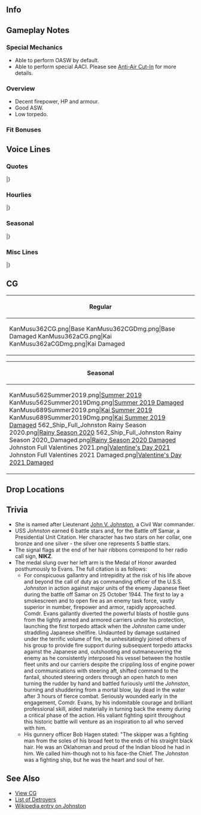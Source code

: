 ==Info==
{{KanmusuInfo|ID=362}}
{{KanmusuInfo|ID=362a}}

==Gameplay Notes==
===Special Mechanics===
* Able to perform OASW by default.
* Able to perform special AACI. Please see [[Anti-Air Cut-In]] for more details.

===Overview===
* Decent firepower, HP and armour.
* Good ASW.
* Low torpedo.

===Fit Bonuses===
{{:{{BASEPAGENAME}}/Equipment Bonuses}}
{{clear}}

==Voice Lines==
===Quotes===
{{ShipquoteHeader}}
{{ShipquoteKai
|scenario = Introduction
|origin = Hi! あたしがフレッチャー級USSジョンストンよ！ I'm going to be a fighting ship…文字通り、弾が尽きるまで、守って見せる！今度もね！
|translation = Hi! I'm USS Johnston of the Fletcher-class! I'm going to be a fighting ship<ref>The day ''Johnston'' was commissioned, then-Lt. Cmdr. Ernest E. Evans made a speech to the crew, quoting a phrase attributed to John Paul Jones: "This is going to be a fighting ship. I intend to go in harm's way, and anyone who doesn't want to go along had better get off right now."</ref>. That means I'll keep on fighting until I run out of shells! Once again... I'll protect all of you!
|audio = Johnston-Intro.mp3
}}
{{ShipquoteKai
|scenario = Introduction
|kai = yes
|origin = Hi! フレッチャー級USSジョンストンよ！全ての弾が尽きるまで…今日も貴方を守ってあげる！…何よ、そうよ…あたしがそうしたいの！
|translation = Hi! I'm USS Johnston of the Fletcher-class! Today I'll protect you again, until I run out of shells! ...What, yeah... it's cause I want to do it!
|audio = JohnstonKai-Intro.mp3
}}
{{ShipquoteKai
|scenario = Library
|origin = Hi! あたしがフレッチャー級ジョンストンよ！太平洋狭しと駆け抜けたの！ソロモン、マーシャル、そしてレイテの戦いに参加したのよ。サマール沖ではSam達と一緒にタフィ３で巨大な艦隊に立ち向かったわ。フレッチャー級ジョンストン、覚えておいてね！
|translation = Hi! I'm Johnston of the Fletcher-class! I fought all over the Pacific! I fought in the Solomons, the Marshall Islands, and Leyte Gulf. Off of Samar, I fought as part of Taffy 3, including Sam and the others, against a massive fleet. I'm Johnston of the Fletcher-class, don't forget it!
|audio = Johnston-Library.mp3
}}
{{ShipquoteKai
|scenario = Secretary 1
|origin = Hi! あたし呼んだ？
|translation = Hi! Did you call me?
|audio = Johnston-Sec1.mp3
}}
{{ShipquoteKai
|scenario = Secretary 2
|origin = そうよ…忙しいの～見てわかるでしょう？
|translation = Yeah...I'm busy~ can't you tell?
|audio = Johnston-Sec2.mp3
}}
{{ShipquoteKai
|scenario = Secretary 2
|kai = yes
|origin = 貴方も色々大変そうね…あたしが助けてあげる。
|translation = You are pretty busy yourself... I'll help you out.
|audio = JohnstonKai-Sec2.mp3
}}
{{ShipquoteKai
|scenario = Secretary 3
|origin = What's matter? 何？あたしの装備がそんなに珍しいの？まあ～少しくらいなら…こら！調子に乗るな！
|translation = What's the matter? What? Is my equipment that unusual? Well~ if it's for a bit...hey! Don't get carried away!
|audio = Johnston-Sec3.mp3
}}
{{ShipquoteKai
|scenario = Secretary Idle
|origin = Hi Sam！暇してる？あたしも今暇してて…カードでもやる？何がいい？ポーカー？今日は何賭けよっか～あたし今日、負けない気がする！
|translation = Hi Sam! You bored? I'm bored too...you want to play some cards? What game? Poker? What do you want to bet today~ cause I'm not gonna lose!
|audio = Johnston-Idle.mp3
}}
{{ShipquoteKai
|scenario = Secretary (Married)
|origin = どうしたのアナタ…ちょっと顔色悪いじゃない？少し疲れたの…？Oh well...じゃあ…あたしの特別なおまじないあげよっか？皆には内緒よ…
|translation = What's wrong, dear...? You're not looking too well. Are you tired...? Oh well... then... do you want my special good luck charm? Don't tell anyone else...
|audio = Johnston-SecMarried.mp3
}}
{{ShipquoteKai
|scenario = Wedding
|origin = あ、Sam？知らないわ、その辺にいるんじゃない？ああ、あたし？What's up? これは？開けていいの？開けるわよ…え！？えええ！？えええ～！？
|translation = Ah, Sam? I dunno, she's probably lurking around? Oh, me? What's up? What's this? I can open it? Alright... Eh!? Ehh!? Ehhhh!?
|audio = Johnston-Wedding.mp3
}}
{{ShipquoteKai
|scenario = Player's Score
|origin = Information? 仕方ないわね…はい。
|translation = Information? No helping it... here.
|audio = Johnston-PlayerScore.mp3
}}
{{ShipquoteKai
|scenario = Joining the Fleet
|origin = Weigh anchor! USSジョンストン…出撃！
|translation = Weigh anchor! USS Johnston... sortieing!
|audio = Johnston-JoinFleet.mp3
}}
{{ShipquoteKai
|scenario = Equipment 1
|kai = yes
|origin = ふ～ん…ま～、いいんじゃない？
|translation = Hmm... Well~ it's alright.
|audio = JohnstonKai-Equip1.mp3
}}
{{ShipquoteKai
|scenario = Equipment 1
|origin = ふ～ん…ま～いいっか！Many thanks!
|translation = Hmm... Well~ it's OK! Many thanks!
|audio = Johnston-Equip1.mp3
}}
{{ShipquoteKai
|scenario = Equipment 2
|origin = え？これありなの？ん～、まあ、いいわ。Thanks!
|translation = What? Is this OK? Hmm, well, that's fine. Thanks!
|audio = Johnston-Equip2.mp3
}}
{{ShipquoteKai
|scenario = Equipment 3
|origin = Who cares~
|translation = Who cares~
|audio = Johnston-Equip3.mp3
}}
{{ShipquoteKai
|scenario = Supply
|origin = 砲弾はたっぷり積んでよね！I'll be counting on you!
|translation = Make sure to supply me with loads of ammo! I'll be counting on you!
|audio = Johnston-Supply.mp3
}}
{{ShipquoteKai
|scenario = Docking (Minor Damage)
|origin = 痛…たた…やられちゃった…でも、こんなのあたしにはかすり傷だから…さっさと直して、また出るわ！
|translation = Ow...ouch...I got hit... Well, this is just a scratch to me... just patch me up, and I'll be on my way again!
|audio = Johnston-DockMinor.mp3
}}
{{ShipquoteKai
|scenario = Docking (Major Damage)
|origin = やだもう！あ！覗くなよ！べ～！
|translation = Oh no! Ah! Don't peak! Blegh!
|audio = Johnston-DockMajor.mp3
}}
{{ShipquoteKai
|scenario = Construction
|origin = New face? ふ～ん…
|translation = New face? Hmm...
|audio = Johnston-Construction.mp3
}}
{{ShipquoteKai
|scenario = Returning from Sortie
|origin = Hi! ただいま～ちょこっと疲れたわ！
|translation = Hi! I'm back~ I'm just a little tired!
|audio = Johnston-SortieReturn.mp3
}}
{{ShipquoteKai
|scenario = Starting a Sortie
|origin = さあ～フレッチャー級の出番ね！USSジョンストン出るわ！
|translation = Alright~ It's the Fletcher-class's turn! USS Johnston, departing now!
|audio = Johnston-Sortie.mp3
}}
{{ShipquoteKai
|scenario = Starting a Battle
|origin = 来たわ！Target in sight 皆、覚悟はいい？行くよ！
|translation = They're here! Target in sight. Everyone ready? Let's do this!
|audio = Johnston-BattleStart.mp3
}}
{{ShipquoteKai
|scenario = Attack
|origin = 突撃よ！Fire!
|translation = Onward! Fire!
|audio = Johnston-Attack.mp3
}}
{{ShipquoteKai
|scenario = Night Battle Attack 
|origin = More shells!
|translation = More shells!<ref>While ''Johnston'' fired a barrage of shells that managed to force back ''Yahagi'' and her four destroyers from the Taffy 3 escort carriers, the captain of one of her guns shouted down to the handling room, "More shells! More shells!"</ref>
|audio = Johnston-NightAttack.mp3
}}
{{ShipquoteKai
|scenario = Night Battle
|origin = Night battle? ふ…上等じゃない！
|translation = Night battle? Heh... let's do this!
|audio = Johnston-NightBattle.mp3
}}
{{ShipquoteKai
|scenario = Night Battle
|kai = yes
|origin = 突撃よ！Open fire!
|translation = Onward! Open fire!
|audio = JohnstonKai-NightBattle.mp3
}}
{{ShipquoteKai
|scenario = MVP
|origin = え？あたしの奮戦がNumber one? ま…まあ～当然じゃない？そういうことなら…仕方ないわね。
|translation = Eh? I was number one in battle? Well... Of course~ it's me. If that's the case... no choice then.
|audio = Johnston-MVP.mp3
}}
{{ShipquoteKai
|scenario = Minor Damage 1
|origin = いやああ～！や…やるじゃない…
|translation = Ahhh~! Not... not bad...
|audio = Johnston-MinorDmg1.mp3
}}
{{ShipquoteKai
|scenario = Minor Damage 2
|origin = く…主砲が…まだよ！
|translation = Ugh... my cannons... I'm not done yet!
|audio = Johnston-MinorDmg2.mp3
}}
{{ShipquoteKai
|scenario = Major Damage
|origin = くああ～！まだ機関は無事？動ける？あたしはまだ…全然やれるんだから！
|translation = Uwaaa~! Is the engine still fine? Can I move? I can still... keep on going!
|audio = Johnston-MajorDmg.mp3
}}
{{ShipquoteKai
|scenario = Sunk
|origin = また…沈むのか…雪風…何？え？聞こえないわ…
|translation = I'm...sinking again...Yukikaze<ref>According to survivors' accounts, a Japanese destroyer pulled up to the sinking ''Johnston'' to finish her off. The Japanese crew stood at attention and its captain saluted ''Johnston'' as she finally sank. Japanese accounts suggest this ship was the ''Yukikaze''.</ref>...what? Huh? I can't hear you...
|audio = Johnston-Sunk.mp3
}}
|} <references/>

{{clear}}

===Hourlies===
{{ShipquoteHeader | type = hourly}}
{{ShipquoteKai
|scenario = 00:00 
|origin = 仕方ない…今日はあたしがサポートしてあげるわ。Alright?
|translation = Can't be helped... I'll support you today. Alright?
|audio = JohnstonKai-00.mp3
}}
{{ShipquoteKai
|scenario = 01:00 
|origin = It is one. Coffeeでも入れる？そう、待ってて。
|translation = It is one. You want some coffee? Alright, wait a sec.
|audio = JohnstonKai-01.mp3
}}
{{ShipquoteKai
|scenario = 02:00 
|origin = It is two. ここでは、「丑三つ」って言うらしいわね…どういう意味？
|translation = It is two. People here call it "ushimitsu." What does that mean?<ref>Something like "the witching hour".</ref>.
|audio = JohnstonKai-02.mp3
}}
{{ShipquoteKai
|scenario = 03:00 
|origin = It is three. さすがに眠いわね…貴方は大丈夫？ふ～ん…そう。
|translation = It is three. I'm getting sleepy... are you alright? Oh...I see.
|audio = JohnstonKai-03.mp3
}}
{{ShipquoteKai
|scenario = 04:00 
|origin = It's four. もうすぐ夜が明けるわね。う～ん！よし！頑張りましょう！
|translation = It's four. The night's almost over. Mmmph! Alright! Let's do this!
|audio = JohnstonKai-04.mp3
}}
{{ShipquoteKai
|scenario = 05:00 
|origin = It's five. 見て朝日！綺麗ね～一日が始まるわ。この時間…好き。貴方は？
|translation = It's five. Check out that sunrise! It's beautiful~ the start of another day. I love this time of day. What about you?
|audio = JohnstonKai-05.mp3
}}
{{ShipquoteKai
|scenario = 06:00 
|origin = It is six now. Good morning! さあ～始めましょう！
|translation = It is six now. Good morning! Now~ let's start!
|audio = JohnstonKai-06.mp3
}}
{{ShipquoteKai
|scenario = 07:00 
|origin = It is seven. まずは朝食ね。あたし流だけど、いいわよね？はい、卵はスクランブル。
|translation = It is seven. First off, breakfast. I'll be making it my way - you don't mind, right? Yep, the eggs'll be scrambled.
|audio = JohnstonKai-07.mp3
}}
{{ShipquoteKai
|scenario = 08:00 
|origin = It is eight. Hi Gamby! おはよう！今日も頑張りましょう！Sam？まだ今日は見てないわ。
|translation = It is eight. Hi Gamby! Good morning! Let's keep doing our best today! Sam? I haven't seen her yet.
|audio = JohnstonKai-08.mp3
}}
{{ShipquoteKai
|scenario = 09:00 
|origin = It is nine. さあ、今日は何から始める？まずは、演習かしら？重巡部隊だって相手になるわ。
|translation = It is nine. What do you want to start off with today? Maybe exercises first? I'll even go up against heavy cruisers.<ref>''Johnston'' crippled ''Kumano'' early in the Battle off Samar with a torpedo.</ref>
|audio = JohnstonKai-09.mp3
}}
{{ShipquoteKai
|scenario = 10:00 
|origin = It is ten. ここの重巡部隊も中々やるわね。いい汗かいたわ～喉乾いたわね。
|translation = It is ten. The heavy cruisers here do pretty well too. That was a good workout~ I'm thirsty.
|audio = JohnstonKai-10.mp3
}}
{{ShipquoteKai
|scenario = 11:00 
|origin = Elevensies. んん～アイスティー美味しい！Thanks! って…え？金剛！？お…あ…ありがとう。
|translation = Elevensies. Mmm~ this iced tea is good! Thanks! Uh... eh? Kongou<ref>''Johnston'' took several shells from ''Kongou'' throughout the Battle off Samar.</ref>!? Th-Thank you.
|audio = JohnstonKai-11.mp3
}}
{{ShipquoteKai
|scenario = 12:00 
|origin = It is noon. Lunch timeよ！あたしの手作りサンドでいい？そう？はい、どうぞ！
|translation = It is noon. It's lunch time! Would you like some sandwiches I made? Really? Alright, here you go!
|audio = JohnstonKai-12.mp3
}}
{{ShipquoteKai
|scenario = 13:00 
|origin = It is one. そう？美味しかったのなら、また作ってきてもいいけど？…次は何にしようかな？
|translation = It is one. Were they good? If they were, I'll make more for you... What should I use next time?
|audio = JohnstonKai-13.mp3
}}
{{ShipquoteKai
|scenario = 14:00 
|origin = It is tw... Oh! Sam! Hi! 元気？もちろん、あたしはバッチリよ。当たり前じゃない！
|translation = It is tw... Oh! Sam! Hi! You doing well? I'm doing great, of course. Like always!
|audio = JohnstonKai-14.mp3
}}
{{ShipquoteKai
|scenario = 15:00 
|origin = It is three. そうね…タフィ３ではSamもHoelも頑張ったわ。もちろん、あたしも全力で！
|translation = It is three. Yeah... as part of Taffy 3, Sam and Hoel both fought well. Of course, I did my best too!
|audio = JohnstonKai-15.mp3
}}
{{ShipquoteKai
|scenario = 16:00 
|origin = It is four. Hi 雪風！貴方、いつも元気そうね。その恰好…寒くはないの？そう？
|translation = It is four. Hi Yukikaze! You always seem so cheerful. Aren't you... cold, wearing that? No?
|audio = JohnstonKai-16.mp3
}}
{{ShipquoteKai
|scenario = 17:00 
|origin = It is five. 貴方、あそこ見てよ！ほら…夕日が丁度海に落ちるわ…どこを見ても…綺麗ね！
|translation = It is five. Hey, look over there! Look... the sun is about to set beneath the sea... Everywhere you look... it's beautiful.
|audio = JohnstonKai-17.mp3
}}
{{ShipquoteKai
|scenario = 18:00 
|origin = It is six. さて、夕食は明日の戦いに備えて、ステーキでいい？貴方、焼き方は何が好き？ん？
|translation = It is six. Well then, should we have steak tonight, so we're ready for battle tomorrow? How do you like your steak done? Hm?
|audio = JohnstonKai-18.mp3
}}
{{ShipquoteKai
|scenario = 19:00 
|origin = It is seven. はい！ジョンストン特性ステーキを召し上がれ！…お肉、ちゃんと焼けてる？
|translation = It is seven. Here! Johnston's special steak! ...is the meat cooked all the way?
|audio = JohnstonKai-19.mp3
}}
{{ShipquoteKai
|scenario = 20:00 
|origin = It is eigh...あ、Sam、どこ行くの？South squadron? え？文句に？ま、待ちなさい！
|translation = It is eigh... ah, Sam, where are you going? South squadron? Eh? To complain? Wait, wait up!
|audio = JohnstonKai-20.mp3
}}
{{ShipquoteKai
|scenario = 21:00 
|origin = It is nine. ああ～言わんこっちゃない！なんか誘われてるし…あ！ごめん！その子は…え？
|translation = It is nine. Ahh~ I knew this would happen! It's like she's lured by...ah! Sorry! She's...huh?
|audio = JohnstonKai-21.mp3
}}
{{ShipquoteKai
|scenario = 22:00 
|origin = It is ten. ハ、ハア～　何とか逃げてきたわ。日本のdestroyerは、夜はaggressiveね。疲れた～
|translation = It is ten. Hahh, we got away, somehow. The Japanese destroyers get aggressive at night. I'm beat~
|audio = JohnstonKai-22.mp3
}}
{{ShipquoteKai
|scenario = 23:00 
|origin = It is eleven. 貴方も今日は、お疲れだったわね。ゆっくり休んで。あ、Good night! 明日、また！
|translation = It is eleven. You did well today too. Sleep well. Ah, Good night! See you tomorrow!
|audio = JohnstonKai-23.mp3
}}
|} <references/>

{{clear}}

===Seasonal===
{{SeasonalHeaderOld}}
{{SeasonalQuote
|scenario = [[Seasonal/Valentine%27s_Day_2019|Valentine's Day 2019]]
|origin = なんか、ここではそういうruleがあるの？ふーん。まあ、いいけど。じゃあ、あたしもあげる。食べなさいよ！
|translation = So there was a rule like that here? I see. Well, that's fine. Then I'll give you something too. You better eat it!
|audio = Johnston_Valentines_2019_Sec1.mp3
|notes = 
}}
{{SeasonalQuote
|scenario = [[Seasonal/White_Day_2019|White Day 2019]]
|origin = Ruleとかでお返しくれなくていいんだけど。…ん、違うの？気持ち…？そうなんだ？じゃあ、いただくかな。
|translation = You didn't have to get me a return gift just because it's a rule. ...Hmm, that's not why you got it? It's because of your feelings...? Is that so? Then, I guess I accept.
|audio = Johnston_White_Day_2019_Sec1.mp3
|notes = 
}}
{{SeasonalQuote
|scenario = [[Seasonal/Rainy_Season_2019|Rainy Season 2019]]
|origin = Rain? Ahaa…　これが噂のtwo-youって季節ってわけね？Hmm？まぁ、雨もたまにはいいんじゃない？
|translation = Rain? Ahaa... So this is the so called 'two-you' season, huh? Well, a bit of rain from time to time isn't so bad.
|audio = Johnston_Rainy_Season_2019_Sec1.mp3
|notes = 
}}
{{SeasonalQuote
|scenario = [[Seasonal/Summer_2019|Summer 2019]]
|origin = ここの夏は暑いわね…まあ、この格好ならいいか…あ、あなた、あんまりじろじろ見ないでよね。…ん？
|translation = Summer here is hot... Well, I should be fine dressed like this... H-hey you, don't stare at me so much. ...Hmm?
|audio = Johnston_Summer_2019_Sec1.mp3
|notes = 
}}
{{SeasonalQuote
|scenario = [[Seasonal/Coming_of_Spring_2020|Spring 2020]]
|origin = オハーナミ？あはぁ、いいわね。やりたいわ。久しぶりにTaffy 3のみんなで集まろう。楽しみね！
|translation = Flower viewing? Ah, sounds nice. I'd like to go. It's been a while since Taffy 3 had a get together. I can't wait!
|audio = Johnston_Spring_2020_Secretary_1.mp3
|notes = 
}}
{{SeasonalQuote
|scenario = [[Seasonal/Rainy_Season_2020|Rainy Season 2020]]
|origin = ７th Anniversary? んー、あたしも二年目ってわけか。早いわね。
|translation = It's the 7th Anniversary? Hmmm, that means it's my 2nd year already. Time flies.
|audio = Johnston_Rainy_Season_2020_Secretary_1.mp3
|notes = 
}}
{{SeasonalQuote
|scenario = [[Seasonal/Late_Autumn_2020|Late Autumn 2020]]
|origin = 秋になると、なにか体がウズウズしてきちゃうわね？Sam、あんたはそうでもないの？あぁ、やっぱり？
|translation = I get kinda restless when autumn comes you know? Sam, don't you feel the same way? Aha, right?
|audio = Johnston_Late_Autumn_2020_Secretary_1.mp3
|notes = 
}}
{{SeasonalQuote
|scenario = [[Seasonal/End_of_Year_2020|End of Year 2020]]
|origin = 鎮守府大掃除？あぁ、ごめん、私はパス。色々年内に買っときたいものとかあるし。Sorry. 
|translation = The Naval Base Spring Cleaning? Ah, sorry, I'll pass on that. I have lots of things I want to buy before the end of the year. Sorry. 
|audio = Johnston_Year_End_2020_Secretary_1.mp3
|notes = 
}}
{{SeasonalQuote
|scenario = [[Seasonal/Eighth_Anniversary|8th Anniversary]]
|origin = 8th Anniversary? うわぁ、あなたたちとも、三年目ってこと？そっうか。
|translation =	It's the 8th Anniversary? Whoa, that means I've been with all of you for 3 years? I see.
|audio = Johnston_8th Anniversary_Secretary_1.mp3
|notes = 
}}
|}<references/>

{{clear}}

===Misc Lines===
{{SeasonalHeaderOld}}
{{SeasonalQuote
|scenario = [[Spring 2019 Event]]
|origin = 来たわ！Target in sight. みんな覚悟はいい？さあ、始めましょうか？Go!
|translation = We're here! Target in sight. Have all of you prepared yourselves? Then, let's get started. Go!
|audio = JohnstonKai-Friend_Fleet_1.mp3
|notes = Friend Fleet Line
}}
|}<references/>

{{clear}}

==CG==
{| class="mw-collapsible mw-collapsed wikitable" style="width: 100%;"
!Regular
|-
|<gallery>
KanMusu362CG.png|Base
KanMusu362CGDmg.png|Base Damaged
KanMusu362aCG.png|Kai
KanMusu362aCGDmg.png|Kai Damaged
</gallery>
|}

{| class="mw-collapsible mw-collapsed wikitable" style="width: 100%;"
!Seasonal
|-
|<gallery>
KanMusu562Summer2019.png|[[Seasonal/Summer_2019|Summer 2019]]
KanMusu562Summer2019Dmg.png|[[Seasonal/Summer_2019|Summer 2019 Damaged]]
KanMusu689Summer2019.png|[[Seasonal/Summer_2019|Kai Summer 2019]]
KanMusu689Summer2019Dmg.png|[[Seasonal/Summer_2019|Kai Summer 2019 Damaged]]
562_Ship_Full_Johnston Rainy Season 2020.png|[[Seasonal/Rainy_Season_2020|Rainy Season 2020]]
562_Ship_Full_Johnston Rainy Season 2020_Damaged.png|[[Seasonal/Rainy_Season_2020|Rainy Season 2020 Damaged]]
Johnston Full Valentines 2021.png|[[Seasonal/Valentine's_Day_2021|Valentine's Day 2021]]
Johnston Full Valentines 2021 Damaged.png|[[Seasonal/Valentine's_Day_2021|Valentine's Day 2021 Damaged]]
</gallery>
|}

==Drop Locations==


==Trivia==
* She is named after Lieutenant [[wikipedia:John_V._Johnston|John V. Johnston]], a Civil War commander.
* USS ''Johnston'' earned 6 battle stars and, for the Battle off Samar, a Presidential Unit Citation. Her character has two stars on her collar, one bronze and one silver - the silver one represents 5 battle stars.
* The signal flags at the end of her hair ribbons correspond to her radio call sign, '''NIKZ'''.
* The medal slung over her left arm is the Medal of Honor awarded posthumously to Evans. The full citation is as follows:
** For conspicuous gallantry and intrepidity at the risk of his life above and beyond the call of duty as commanding officer of the U.S.S. ''Johnston'' in action against major units of the enemy Japanese fleet during the battle off Samar on 25 October 1944. The first to lay a smokescreen and to open fire as an enemy task force, vastly superior in number, firepower and armor, rapidly approached. Comdr. Evans gallantly diverted the powerful blasts of hostile guns from the lightly armed and armored carriers under his protection, launching the first torpedo attack when the ''Johnston'' came under straddling Japanese shellfire. Undaunted by damage sustained under the terrific volume of fire, he unhesitatingly joined others of his group to provide fire support during subsequent torpedo attacks against the Japanese and, outshooting and outmaneuvering the enemy as he consistently interposed his vessel between the hostile fleet units and our carriers despite the crippling loss of engine power and communications with steering aft, shifted command to the fantail, shouted steering orders through an open hatch to men turning the rudder by hand and battled furiously until the ''Johnston'', burning and shuddering from a mortal blow, lay dead in the water after 3 hours of fierce combat. Seriously wounded early in the engagement, Comdr. Evans, by his indomitable courage and brilliant professional skill, aided materially in turning back the enemy during a critical phase of the action. His valiant fighting spirit throughout this historic battle will venture as an inspiration to all who served with him.
** His gunnery officer Bob Hagen stated: "The skipper was a fighting man from the soles of his broad feet to the ends of his straight black hair. He was an Oklahoman and proud of the Indian blood he had in him. We called him-though not to his face-the Chief. The ''Johnston'' was a fighting ship, but he was the heart and soul of her.

==See Also==
*[[{{PAGENAMEE}}/Gallery|View {{PAGENAME}} CG]]
*[[Elitedd|List of Detroyers]]
*[[wikipedia:USS_Johnston_(DD-557)|Wikipedia entry on Johnston]]
{{shiplist}}
